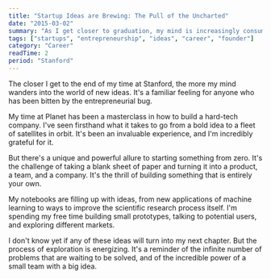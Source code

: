 ```yaml
---
title: "Startup Ideas are Brewing: The Pull of the Uncharted"
date: "2015-03-02"
summary: "As I get closer to graduation, my mind is increasingly consumed with new startup ideas. The experience of working at Planet has been incredible, but the itch to build something from scratch is a powerful one."
tags: ["startups", "entrepreneurship", "ideas", "career", "founder"]
category: "Career"
readTime: 2
period: "Stanford"
---
```


The closer I get to the end of my time at Stanford, the more my mind wanders into the world of new ideas. It's a familiar feeling for anyone who has been bitten by the entrepreneurial bug.

My time at Planet has been a masterclass in how to build a hard-tech company. I've seen firsthand what it takes to go from a bold idea to a fleet of satellites in orbit. It's been an invaluable experience, and I'm incredibly grateful for it.

But there's a unique and powerful allure to starting something from zero. It's the challenge of taking a blank sheet of paper and turning it into a product, a team, and a company. It's the thrill of building something that is entirely your own.

My notebooks are filling up with ideas, from new applications of machine learning to ways to improve the scientific research process itself. I'm spending my free time building small prototypes, talking to potential users, and exploring different markets.

I don't know yet if any of these ideas will turn into my next chapter. But the process of exploration is energizing. It's a reminder of the infinite number of problems that are waiting to be solved, and of the incredible power of a small team with a big idea.
